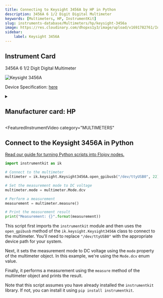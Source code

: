 ```yaml
---
title: Connecting to Keysight 3456A by HP in Python
description: 3456A 6 1/2 Digit Digital Multimeter
keywords: [Multimeters, HP, InstrumentKit] 
slug: instruments-database/Multimeters/hp/keysight-3456a 
image: https://res.cloudinary.com/dhopxs1y3/image/upload/v1691782761/Instruments/Multimeters/Keysight-3456A/Keysight-3456A.jpg
sidebar:
    label: Keysight 3456A 
---
```



## Instrument Card

3456A 6 1/2 Digit Digital Multimeter

![Keysight 3456A](https://res.cloudinary.com/dhopxs1y3/image/upload/v1691782761/Instruments/Multimeters/Keysight-3456A/Keysight-3456A.jpg)

Device Specification: [here](/instruments-database/all-instruments)

<details style={{ marginTop: "15px"}}>
<summary><h2 style={{display:'inline'}}>Manufacturer card: HP</h2></summary>

![HP](https://res.cloudinary.com/dhopxs1y3/image/upload/v1692125999/Instruments/Vendor%20Logos/HP.png)

Keysight Technologies, or Keysight, is an American company that manufactures electronics test and measurement equipment and software

- Headquarters: USA
- Yearly Revenue (millions, USD): 5420
- Vendor Website: [here](https://www.keysight.com/us/en/home.html)

</details>


<FeaturedInstrumentVideo
  category="MULTIMETERS"
></FeaturedInstrumentVideo>

## Connect to the Keysight 3456A in Python

[Read our guide for turning Python scripts into Flojoy nodes.](https://docs.flojoy.ai/contribution/blocks/custom-flojoy-block/)



<Tabs>
<TabItem value="Flojoy" label="Flojoy" className="flojoy-instrument-tabs">

<SectionsCard category="MULTIMETERS" manufacturer="HP"></SectionsCard>

</TabItem>
<TabItem value="InstrumentKit" label="InstrumentKit">


```python
import instrumentkit as ik

# Connect to the multimeter
multimeter = ik.keysight.Keysight3456A.open_gpibusb("/dev/ttyUSB0", 22)

# Set the measurement mode to DC voltage
multimeter.mode = multimeter.Mode.dcv

# Perform a measurement
measurement = multimeter.measure()

# Print the measurement result
print("Measurement: {}".format(measurement))
```

This script first imports the `instrumentkit` module and then uses the `open_gpibusb` method of the `ik.keysight.Keysight3456A` class to connect to the multimeter. You'll need to replace `"/dev/ttyUSB0"` with the appropriate device path for your system.

Next, it sets the measurement mode to DC voltage using the `mode` property of the multimeter object. In this example, we're using the `Mode.dcv` enum value.

Finally, it performs a measurement using the `measure` method of the multimeter object and prints the result.

Note that this script assumes you have already installed the `instrumentkit` library. If not, you can install it using `pip install instrumentkit`.

</TabItem>
</Tabs>